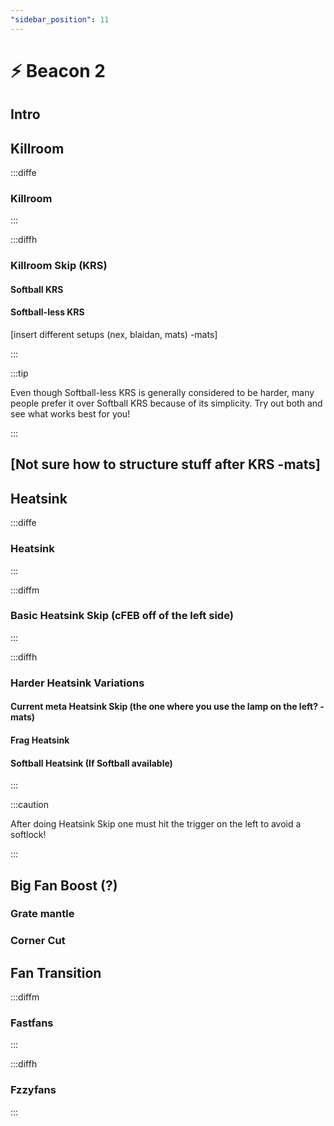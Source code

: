 ```yaml
---
"sidebar_position": 11
---
```



# ⚡ Beacon 2

## Intro



## Killroom

:::diffe

### Killroom

:::

:::diffh

### Killroom Skip (KRS)

#### Softball KRS

#### Softball-less KRS

[insert different setups (nex, blaidan, mats) -mats]

:::

:::tip

Even though Softball-less KRS is generally considered to be harder, many people prefer it over Softball KRS because of its simplicity.
Try out both and see what works best for you!

:::

## [Not sure how to structure stuff after KRS -mats]

## Heatsink

:::diffe



### Heatsink

:::

:::diffm

### Basic Heatsink Skip (cFEB off of the left side)

:::

:::diffh

### Harder Heatsink Variations

#### Current meta Heatsink Skip (the one where you use the lamp on the left? -mats)

#### Frag Heatsink

#### Softball Heatsink (If Softball available)

:::

:::caution

After doing Heatsink Skip one must hit the trigger on the left to avoid a softlock!

:::

## Big Fan Boost (?)

### Grate mantle

### Corner Cut



## Fan Transition

:::diffm

### Fastfans

:::

:::diffh

### Fzzyfans

:::